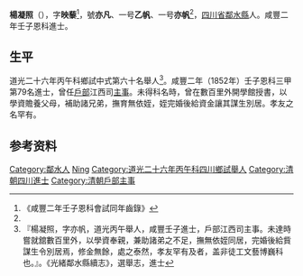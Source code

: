 {{明清人物信息框
| 姓名 = 楊凝照
| 原名 = 
| 圖片名稱=  
| 圖片大小 = 220px
| 圖片說明 =  
| 最高職務 = 戶部江西司主事
| 國家 = 大清
| 爵位 =
| 籍貫 = [[四川省|四川省]][[鄰水縣|鄰水縣]]
| 族裔 =  
| 旗籍 =  
| 字號 = 字映藜，號亦凡
| 諡號 = 
| 出生日期 = 
| 出生地點 =
| 逝世日期 =  
| 逝世地點 = 
| 墓葬 = 
| 配偶 = 蕭氏
| 親屬 = 八世族祖崇禎元年進士[[楊一儁|楊一儁]]，六世族祖康熙四十七年舉人[[楊伯龍|楊伯龍]]，高祖康熙五十九年舉人[[楊崇|楊崇]]，胞伯曾祖乾隆十五年舉人[[楊爾式|楊爾式]]
| 出身 = 
*  咸豐二年壬子恩科進士
| 經歷 = 
| 著作 =  
}}
'''楊凝照'''（{{bd|1811年||？年||}}），字'''映藜'''<ref>《咸豐二年壬子恩科會試同年齒錄》</ref>，號'''亦凡'''、一号'''乙帆'''、一号'''亦帆'''<ref name="光緒鄰水縣續志" />，[[四川省|四川省]][[鄰水縣|鄰水縣]]人。咸豐二年壬子恩科進士。

== 生平 ==
道光二十六年丙午科鄉試中式第六十名舉人<ref name="光緒鄰水縣續志">『楊凝照，字亦帆，道光丙午舉人，咸豐壬子進士，戶部江西司主事。未達時嘗就舘數百里外，以學資奉親，兼助諸弟之不足，撫無依姪同居，完婚後給貲謀生令別居焉，修金無餘，處之泰然，孝友罕有及者，盖非徒工文藝博巍科也。』。《光緒鄰水縣續志》，選舉志，進士</ref>。咸豐二年（1852年）壬子恩科三甲第79名進士，曾任[[戶部|戶部]]江西司[[主事|主事]]。未得科名時，曾在數百里外開學館授書，以學資贍養父母，補助諸兄弟，撫育無依姪，姪完婚後給資金讓其謀生別居。孝友之名罕有。

== 参考资料 ==
{{reflist}}
{{咸豐二年壬子恩科殿試金榜}}
{{鄰水楊氏}}
{{Authority control}}
[[Category:鄰水人|Category:鄰水人]]
[[Category:楊姓|Ning]]
[[Category:道光二十六年丙午科四川鄉試舉人|Category:道光二十六年丙午科四川鄉試舉人]]
[[Category:清朝四川進士|Category:清朝四川進士]]
[[Category:清朝戶部主事|Category:清朝戶部主事]]